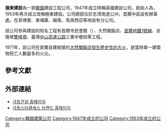 {{Infobox Company 
| company_name       = 極東建設
| company_name_en    = 
| company_logo       = 
| company_type       = 建設公司
| company_slogan     =  
| market_information = 
| abbreviated_name   = 
| foundation         = 1947年
| location           = {{KOR}}[[釜山廣域市|釜山廣域市]][[蓮堤區|蓮堤區]]
| zip_code           = 
| telephone_no       = 
| chairman           =   
| GM                 =
| industry           = 住宅營建、土木工程、地產租賃
| products           =
| capital            = 
| revenue            = 
| operating_income   = 
| profit             = 
| market_value       =
| num_employees      = 
| P/E ratio          =
| earnings per share = 
| Net asset value    =  
| accounting_period  = 
| parent             = 
| divisions          =
| major_shareholder  = 
| subsid             =
| homepage           =
| footnotes          =
| width              = 
}}
'''極東建設'''為一家[[韓國|韓國]]建設工程公司，1947年成立時稱英國建設公司，創始人為{{link-ko|金用山|김용산}}，1953年再次成立改稱極東建設。公司總部位於忠清南道公州，首爾中區設有辦事處。在菲律賓、柬埔寨、越南、馬來西亞等地設有分公司。{{R|뉴시스20120926|머니투데이20130829}}

該公司參與建設的知名工程有首爾市民會館（{{lang-ko|서울시민회관}}）、大然閣飯店、[[首爾地鐵1號線|首爾地鐵1號線]]、吉隆坡[[雙峰塔|雙峰塔]]、臺灣[[中山高速公路|中山高速公路]]三重中壢段{{R|立法院公報}}等工程。{{R|賴再生}}

1971年，該公司在首爾自建經營的[[大然閣飯店火災事故|大然閣飯店發生歷史性的大火]]，是當時單一建築物死亡人數最多的火災。{{R|UPIa}}

== 參考文獻 ==
{{reflist|30em|refs=

<ref name="뉴시스20120926">[http://news.naver.com/main/read.nhn?mode=LSD&mid=shm&sid1=101&oid=003&aid=0004736922 “'두 번째 법정관리' 비운의 극동건설은 어떤 회사?”]《뉴시스》, 2012년 09월 26일</ref>
<ref name="머니투데이20130829">[http://news.naver.com/main/read.nhn?mode=LSD&mid=sec&sid1=101&oid=008&aid=0003107432 “35년 세든 극동빌딩, 생보협 직원이 새 이름 지어”]《머니투데이》, 2013년 08월 29일</ref>
<ref name="賴再生">{{cite journal|author=賴再生|title=〈國道高速公路工程回顧〉|journal=《水利土木科技資訊》|date=2009-12|page=頁24-28|url=http://www.sinotecf.org.tw/46-4.pdf|access-date=2016-04-14|archive-date=2017-03-05|archive-url=https://web.archive.org/web/20170305004836/http://www.sinotecf.org.tw/46-4.pdf|dead-url=no}}</ref>
<ref name="UPIa">{{cite news|author=合眾國際社|title=〈大然閣高廿二層 禍起倉促難逃生 瓦斯爆炸肇禍 多人跳樓殞命 朴正熙巡火場 直升機救旅客〉|agency=聯合報|date=1971-12-26}}</ref>
<ref name="立法院公報">{{cite news|author=|title=立法院公報第六十一卷第二十二期院會紀錄|url=https://books.google.com.tw/books?id=-oIMUyJhDxMC|accessdate=2020-07-14|archive-date=2020-07-16|archive-url=https://web.archive.org/web/20200716202910/https://books.google.com.tw/books?id=-oIMUyJhDxMC|dead-url=no}}</ref>
}}

==外部連結==
* [http://www.kukdong.co.kr/ 극동건설 홈페이지] {{Wayback|url=http://www.kukdong.co.kr/ |date=20210121061150 }}
* [http://www.kukdongapt.co.kr/ 극동스타클래스 브랜드 홈페이지] {{Wayback|url=http://www.kukdongapt.co.kr/ |date=20210117160240 }}

[[Category:韓國建築公司|Category:韓國建築公司]]
[[Category:1947年成立的公司|Category:1947年成立的公司]]
[[Category:1953年成立的公司|Category:1953年成立的公司]]